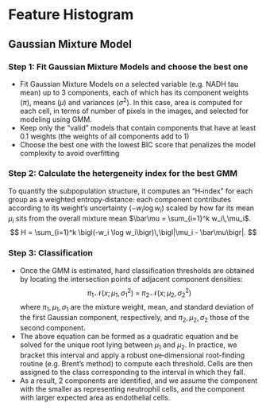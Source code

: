 # Feature Histogram

## Gaussian Mixture Model
### Step 1: Fit Gaussian Mixture Models and choose the best one
- Fit Gaussian Mixture Models on a selected variable (e.g. NADH tau mean) up to 3 components, each of which has its component weights ($\pi$), means ($\mu$) and variances ($\sigma^2$). In this case, area is computed for each cell, in terms of number of pixels in the images, and selected for modeling using GMM. 
- Keep only the "valid" models that contain components that have at least 0.1 weights (the weights of all components add to 1)
- Choose the best one with the lowest BIC score that penalizes the model complexity to avoid overfitting

### Step 2: Calculate the hetergeneity index for the best GMM 
To quantify the subpopulation structure, it computes an “H‑index” for each group as a weighted entropy‑distance: each component contributes according to its weight’s uncertainty ($-w_i \log w_i$) scaled by how far its mean $\mu_i$ sits from the overall mixture mean $\bar\mu = \sum_{i=1}^k w_i\,\mu_i$.  
$$
H = \sum_{i=1}^k \bigl(-w_i \log w_i\bigr)\,\bigl|\mu_i - \bar\mu\bigr|.
$$

### Step 3: Classification
- Once the GMM is estimated, hard classification thresholds are obtained by locating the intersection points of adjacent component densities:
                        $$
                        \pi_1\,\mathcal{N}(x;\mu_1,\sigma_1^2)
                        \;=\;
                        \pi_2\,\mathcal{N}(x;\mu_2,\sigma_2^2)
                        $$
where $\pi_1, \mu_1, \sigma_1$ are the mixture weight, mean, and standard deviation of the first Gaussian component, respectively, and $\pi_2, \mu_2, \sigma_2$ those of the second component.
- The above equation can be formed as a quadratic equation and be solved for the unique root lying between $\mu_1$ and $\mu_2$. In practice, we bracket this interval and apply a robust one‐dimensional root-finding routine (e.g. Brent’s method) to compute each threshold. Cells are then assigned to the class corresponding to the interval in which they fall.
- As a result, 2 components are identified, and we assume the component with the smaller as representing neutrophil cells, and the component with larger expected area as endothelial cells.
